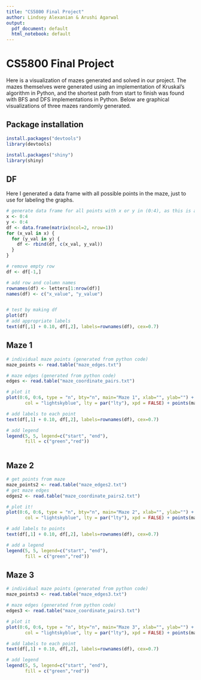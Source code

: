 ```yaml
---
title: "CS5800 Final Project"
author: Lindsey Alexanian & Arushi Agarwal
output:
  pdf_document: default
  html_notebook: default
---
```


# CS5800 Final Project

Here is a visualization of mazes generated and solved in our project. The mazes themselves were generated using an implementation of Kruskal's algorithm in Python, and the shortest path from start to finish was found with BFS and DFS implementations in Python. Below are graphical visualizations of three mazes randomly generated.

## Package installation
```r
install.packages("devtools")
library(devtools)

install.packages("shiny")
library(shiny)

```

## DF
Here I generated a data frame with all possible points in the maze, just to use for labeling the graphs.

```r
# generate data frame for all points with x or y in (0:4), as this is a 5x5 maze
x <- 0:4
y <- 0:4
df <- data.frame(matrix(ncol=2, nrow=1))
for (x_val in x) {
  for (y_val in y) {
    df <- rbind(df, c(x_val, y_val))
  }
}

# remove empty row
df <- df[-1,]

# add row and column names
rownames(df) <- letters[1:nrow(df)]
names(df) <- c("x_value", "y_value")


# test by making df
plot(df)
# add appropriate labels
text(df[,1] + 0.10, df[,2], labels=rownames(df), cex=0.7)

```


## Maze 1
```r
# individual maze points (generated from python code)
maze_points <- read.table("maze_edges.txt")

# maze edges (generated from python code)
edges <- read.table("maze_coordinate_pairs.txt")

# plot it
plot(0:6, 0:6, type = "n", bty="n", main="Maze 1", xlab="", ylab="") + points(maze_points, pch=19, col = "darkorchid") + segments(edges[,1], edges[,2], edges[,3], edges[,4],
       col = "lightskyblue", lty = par("lty"), xpd = FALSE) + points(maze_points[1,], pch=19, col = "green") + points(maze_points[nrow(maze_points),], pch=19, col ="red") 

# add labels to each point
text(df[,1] + 0.10, df[,2], labels=rownames(df), cex=0.7)

# add legend
legend(5, 5, legend=c("start", "end"), 
       fill = c("green","red"))



```

## Maze 2

```r
# get points from maze
maze_points2 <- read.table("maze_edges2.txt")
# get maze edges
edges2 <- read.table("maze_coordinate_pairs2.txt")

# plot it!
plot(0:6, 0:6, type = "n", bty="n", main="Maze 2", xlab="", ylab="") + points(maze_points2, pch=19, col = "darkorchid") + segments(edges2[,1], edges2[,2], edges2[,3], edges2[,4],
       col = "lightskyblue", lty = par("lty"), xpd = FALSE) + points(maze_points2[1,], pch=19, col = "green") + points(maze_points2[nrow(maze_points2),], pch=19, col ="red") 

# add labels to points
text(df[,1] + 0.10, df[,2], labels=rownames(df), cex=0.7)

# add a legend
legend(5, 5, legend=c("start", "end"), 
       fill = c("green","red"))


```


## Maze 3
```r
# individual maze points (generated from python code)
maze_points3 <- read.table("maze_edges3.txt")

# maze edges (generated from python code)
edges3 <- read.table("maze_coordinate_pairs3.txt")

# plot it
plot(0:6, 0:6, type = "n", bty="n", main="Maze 3", xlab="", ylab="") + points(maze_points3, pch=19, col = "darkorchid") + segments(edges3[,1], edges3[,2], edges3[,3], edges3[,4],
       col = "lightskyblue", lty = par("lty"), xpd = FALSE) + points(maze_points3[1,], pch=19, col = "green") + points(maze_points3[nrow(maze_points3),], pch=19, col ="red") 

# add labels to each point
text(df[,1] + 0.10, df[,2], labels=rownames(df), cex=0.7)

# add legend
legend(5, 5, legend=c("start", "end"), 
       fill = c("green","red"))


```




